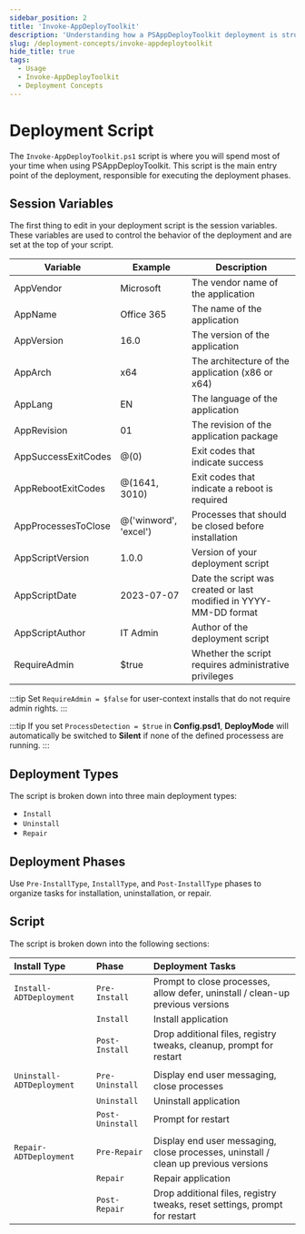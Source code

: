 ```yaml
---
sidebar_position: 2
title: 'Invoke-AppDeployToolkit'
description: 'Understanding how a PSAppDeployToolkit deployment is structured.'
slug: /deployment-concepts/invoke-appdeploytoolkit
hide_title: true
tags:
  - Usage
  - Invoke-AppDeployToolkit
  - Deployment Concepts
---
```


# Deployment Script

The `Invoke-AppDeployToolkit.ps1` script is where you will spend most of your time when using PSAppDeployToolkit. This script is the main entry point of the deployment, responsible for executing the deployment phases.

## Session Variables

The first thing to edit in your deployment script is the session variables. These variables are used to control the behavior of the deployment and are set at the top of your script.

| Variable | Example | Description |
| -------- | ------- | ----------- |
| AppVendor | Microsoft | The vendor name of the application |
| AppName | Office 365 | The name of the application |
| AppVersion | 16.0 | The version of the application |
| AppArch | x64 | The architecture of the application (x86 or x64) |
| AppLang | EN | The language of the application |
| AppRevision | 01 | The revision of the application package |
| AppSuccessExitCodes | @(0) | Exit codes that indicate success |
| AppRebootExitCodes | @(1641, 3010) | Exit codes that indicate a reboot is required |
| AppProcessesToClose | @('winword', 'excel') | Processes that should be closed before installation |
| AppScriptVersion | 1.0.0 | Version of your deployment script |
| AppScriptDate | 2023-07-07 | Date the script was created or last modified in YYYY-MM-DD format |
| AppScriptAuthor | IT Admin | Author of the deployment script |
| RequireAdmin | $true | Whether the script requires administrative privileges |

:::tip
Set `RequireAdmin = $false` for user-context installs that do not require admin rights.
:::

:::tip
If you set `ProcessDetection = $true` in **Config.psd1**, **DeployMode** will automatically be switched to **Silent**  if none of the defined processess are running.
:::

## Deployment Types

The script is broken down into three main deployment types:

- `Install`
- `Uninstall`
- `Repair`

## Deployment Phases

Use `Pre-InstallType`, `InstallType`, and `Post-InstallType` phases to organize tasks for installation, uninstallation, or repair.

## Script

The script is broken down into the following sections:

| **Install Type**          | **Phase**        | **Deployment Tasks**                                                                |
| :------------------------ | :----------------| :---------------------------------------------------------------------------------- |
| `Install-ADTDeployment`   | `Pre-Install`    | Prompt to close processes, allow defer, uninstall / clean-up previous versions      |
|                           | `Install`        | Install application                                                                 |
|                           | `Post-Install`   | Drop additional files, registry tweaks, cleanup, prompt for restart                 |
|                           |                  |                                                                                     |
| `Uninstall-ADTDeployment` | `Pre-Uninstall`  | Display end user messaging, close processes                                         |
|                           | `Uninstall`      | Uninstall application                                                               |
|                           | `Post-Uninstall` | Prompt for restart                                                                  |
|                           |                  |                                                                                     |
| `Repair-ADTDeployment`    | `Pre-Repair`     | Display end user messaging, close processes, uninstall / clean up previous versions |
|                           | `Repair`         | Repair application                                                                  |
|                           | `Post-Repair`    | Drop additional files, registry tweaks, reset settings, prompt for restart          |
